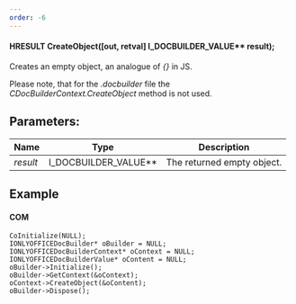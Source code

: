 ```yaml
---
order: -6
---
```

#### HRESULT CreateObject(\[out, retval] I\_DOCBUILDER\_VALUE\*\* result);

Creates an empty object, an analogue of *{}* in JS.

Please note, that for the *.docbuilder* file the *CDocBuilderContext.CreateObject* method is not used.

## Parameters:

| Name     | Type                     | Description                |
| -------- | ------------------------ | -------------------------- |
| *result* | I\_DOCBUILDER\_VALUE\*\* | The returned empty object. |

## Example

#### COM

```
CoInitialize(NULL);
IONLYOFFICEDocBuilder* oBuilder = NULL;
IONLYOFFICEDocBuilderContext* oContext = NULL;
IONLYOFFICEDocBuilderValue* oContent = NULL;
oBuilder->Initialize();
oBuilder->GetContext(&oContext);
oContext->CreateObject(&oContent);
oBuilder->Dispose();
```
